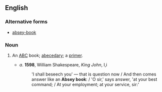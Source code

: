 ==English==

===Alternative forms===
* [[absey-book]]

===Noun===
{{en-noun|head=[[absey]] [[book]]}}

# {{context|obsolete}} An [[ABC]] book; [[abecedary]]; a [[primer]]. 
#* ''a''. '''1598''', William Shakespeare, ''King John'', I,i
#*: 'I shall beseech you' — that is question now / And then comes answer like an '''Absey book''': / 'O sir,' says answer, 'at your best command; / At your employment; at your service, sir:'